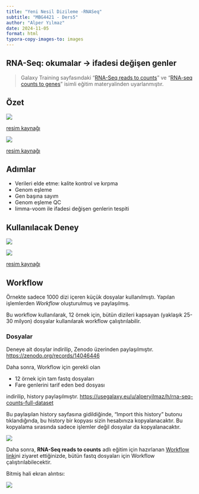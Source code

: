 ```yaml
---
title: "Yeni Nesil Dizileme -RNASeq"
subtitle: "MBG4421 - Ders5"
author: "Alper Yılmaz"
date: 2024-11-05
format: html
typora-copy-images-to: images
---
```


## RNA-Seq: okumalar -> ifadesi değişen genler

> Galaxy Training sayfasındaki "[RNA-Seq reads to counts](https://training.galaxyproject.org/training-material/topics/transcriptomics/tutorials/rna-seq-reads-to-counts/tutorial.html)" ve "[RNA-seq counts to genes](https://training.galaxyproject.org/training-material/topics/transcriptomics/tutorials/rna-seq-counts-to-genes/tutorial.html)" isimli eğitim materyalinden uyarlanmıştır.

## Özet

![](images/aligncount.png)

[resim kaynağı](https://bioconnector.github.io/bims8382/r-rnaseq-airway.html)

![](images/1730786656.png)

[resim kaynağı](https://bioconnector.github.io/bims8382/r-rnaseq-airway.html)

## Adımlar

- Verileri elde etme: kalite kontrol ve kırpma
- Genom eşleme
- Gen başına sayım
- Genom eşleme QC
- limma-voom ile ifadesi değişen genlerin tespiti

## Kullanılacak Deney

![](images/1730785973.png)

![](images/1730787321.png)

[resim kaynağı](https://journals.physiology.org/doi/full/10.1152/physrev.00040.2018)

## Workflow

Örnekte sadece 1000 dizi içeren küçük dosyalar kullanılmıştı. Yapılan işlemlerden *Workflow* oluşturulmuş ve paylaşılmış.

Bu workflow kullanılarak, 12 örnek için, bütün dizileri kapsayan (yaklaşık 25-30 milyon) dosyalar kullanılarak workflow çalıştırılabilir.

### Dosyalar

Deneye ait dosylar indirilip, Zenodo üzerinden paylaşılmıştır. [https://zenodo.org/records/14046446](https://zenodo.org/records/14046446)

Daha sonra, Workflow için gerekli olan

* 12 örnek için tam fastq dosyaları
* Fare genlerini tarif eden bed dosyası 

indirilip, history paylaşılmıştır. [https://usegalaxy.eu/u/alperyilmaz/h/rna-seq-counts-full-dataset](https://usegalaxy.eu/u/alperyilmaz/h/rna-seq-counts-full-dataset)

Bu paylaşılan history sayfasına gidildiğinde, "Import this history" butonu tıklandığında, bu history bir kopyası sizin hesabınıza kopyalanacaktır. Bu kopyalama sırasında sadece işlemler değil dosyalar da kopyalanacaktır.

![](images/clipboard_image_1731392413.png)

Daha sonra, **RNA-Seq reads to counts** adlı eğitim için hazırlanan [Workflow linki](https://usegalaxy.eu/workflows/trs_import?run_form=true&trs_url=https://training.galaxyproject.org/training-material/api/ga4gh/trs/v2/tools/transcriptomics-rna-seq-reads-to-counts/versions/rna-seq-reads-to-counts)ni ziyaret ettiğinizde, bütün fastq dosyaları için Workflow çalıştırılabilecektir.

Bitmiş hali ekran alıntısı:

![](images/clipboard_image_1731392549.png)

